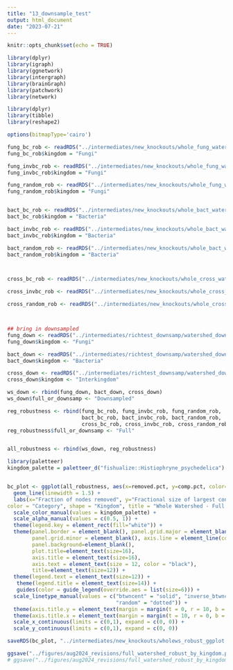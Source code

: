 ```yaml
---
title: "13_downsample_test"
output: html_document
date: "2023-07-21"
---
```


```r
knitr::opts_chunk$set(echo = TRUE)
```

```r
library(dplyr)
library(igraph)
library(ggnetwork)
library(intergraph)
library(brainGraph)
library(patchwork)
library(network)

library(dplyr)
library(tibble)
library(reshape2)

options(bitmapType='cairo')
```

```r
fung_bc_rob <- readRDS("../intermediates/new_knockouts/whole_fung_watershed_bc_knockouts.rds")
fung_bc_rob$kingdom = "Fungi"

fung_invbc_rob <- readRDS("../intermediates/new_knockouts/whole_fung_watershed_invbc_knockouts.rds")
fung_invbc_rob$kingdom = "Fungi"

fung_random_rob <- readRDS("../intermediates/new_knockouts/whole_fung_watershed_random_knockouts.rds")
fung_random_rob$kingdom = "Fungi"


bact_bc_rob <- readRDS("../intermediates/new_knockouts/whole_bact_watershed_bc_knockouts.rds")
bact_bc_rob$kingdom = "Bacteria"

bact_invbc_rob <- readRDS("../intermediates/new_knockouts/whole_bact_watershed_invbc_knockouts.rds")
bact_invbc_rob$kingdom = "Bacteria"

bact_random_rob <- readRDS("../intermediates/new_knockouts/whole_bact_watershed_random_knockouts.rds")
bact_random_rob$kingdom = "Bacteria"



cross_bc_rob <- readRDS("../intermediates/new_knockouts/whole_cross_watershed_bc_knockouts.rds")

cross_invbc_rob <- readRDS("../intermediates/new_knockouts/whole_cross_watershed_invbc_knockouts.rds")

cross_random_rob <- readRDS("../intermediates/new_knockouts/whole_cross_watershed_random_knockouts.rds")



## bring in downsampled
fung_down <- readRDS("../intermediates/richtest_downsamp/watershed_downsamp721_bc_knockouts.rds")[[1]]
fung_down$kingdom <- "Fungi"

bact_down <- readRDS("../intermediates/richtest_downsamp/watershed_downsamp721_bc_knockouts.rds")[[2]]
bact_down$kingdom <- "Bacteria"

cross_down <- readRDS("../intermediates/richtest_downsamp/watershed_downsamp721_bc_knockouts.rds")[[3]]
cross_down$kingdom <- "Interkingdom"

ws_down <- rbind(fung_down, bact_down, cross_down)
ws_down$full_or_downsamp <- "Downsampled"

reg_robustness <- rbind(fung_bc_rob, fung_invbc_rob, fung_random_rob,
                        bact_bc_rob, bact_invbc_rob, bact_random_rob,
                        cross_bc_rob, cross_invbc_rob, cross_random_rob)
reg_robustness$full_or_downsamp <- "Full"


all_robustness <- rbind(ws_down, reg_robustness)
```


```r

library(paletteer)
kingdom_palette = paletteer_d("fishualize::Histiophryne_psychedelica")


bc_plot <- ggplot(all_robustness, aes(x=removed.pct, y=comp.pct, color=kingdom, linetype = type, alpha = full_or_downsamp)) +
  geom_line(linewidth = 1.5) +
  labs(x="Fraction of nodes removed", y="Fractional size of largest connected component",
color = "Category", shape = "Kingdom", title = "Whole Watershed - Full networks") +
  scale_color_manual(values = kingdom_palette) +
  scale_alpha_manual(values = c(0.5, 1)) +
  theme(legend.key = element_rect(fill="white")) +
  theme(panel.border = element_blank(), panel.grid.major = element_blank(),
        panel.grid.minor = element_blank(), axis.line = element_line(colour = "black"),
        panel.background=element_blank(),
        plot.title=element_text(size=16),
        axis.title = element_text(size=16),
        axis.text = element_text(size = 12, color = "black"),
        title=element_text(size=12)) +
  theme(legend.text = element_text(size=12)) +
   theme(legend.title = element_text(size=14)) +
   guides(color = guide_legend(override.aes = list(size=6))) +
  scale_linetype_manual(values = c("btwncent" = "solid", "inverse_btwncent" = "dashed", 
                                   "random" = "dotted")) +
  theme(axis.title.y = element_text(margin = margin(t = 0, r = 10, b = 0, l = 0))) +
  theme(axis.title.x = element_text(margin = margin(t = 10, r = 0, b = 0, l = 0))) +
  scale_x_continuous(limits = c(0,1), expand = c(0, 0)) +
  scale_y_continuous(limits = c(0,1), expand = c(0, 0)) 

saveRDS(bc_plot, "../intermediates/new_knockouts/wholews_robust_ggplot.rds")

ggsave("../figures/aug2024_revisions/full_watershed_robust_by_kingdom.pdf", bc_plot, width = 8, height = 6.4)
# ggsave("../figures/aug2024_revisions/full_watershed_robust_by_kingdom.png", bc_plot, width = 10, height = 7)


```





